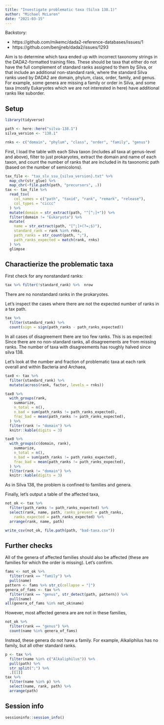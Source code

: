 ```yaml
---
title: "Investigate problematic taxa (Silva 138.1)"
author: "Michael McLaren"
date: "2021-03-15"
---
```


Backstory:

- https://github.com/mikemc/dada2-reference-databases/issues/1
- https://github.com/benjjneb/dada2/issues/1293

Aim is to determine which taxa ended up with incorrect taxonomy strings in the DADA2-formatted training files.
These should be taxa that either do not have the full complement of standard ranks assigned to them by Silva, or that include an additional non-standard rank,
where the standard Silva ranks used by DADA2 are domain, phylum, class, order, family, and genus. 
For example, some genera are missing a family or order in Silva, and some taxa (mostly Eukaryotes which we are not interested in here) have additional ranks like suborder.

## Setup

```r
library(tidyverse)

path <- here::here("silva-138.1")
silva_version <- "138.1"

rnks <- c("domain", "phylum", "class", "order", "family", "genus")
```

First, I load the table with each Silva taxon (includes all taxa at genus-level and above), filter to just prokaryotes, extract the domain and name of each taxon, and count the number of ranks that are included in its taxonomic path (based on the number of semicolons).
```r
tax_file <- "tax_slv_ssu_{silva_version}.txt" %>%
  map_chr(str_glue) %>%
  map_chr(~file.path(path, "precursors", .))
tax <- tax_file %>%
  read_tsv(
    col_names = c("path", "taxid", "rank", "remark", "release"),
    col_types = "ciccc"
  ) %>%
  mutate(domain = str_extract(path, "^[^;]+")) %>%
  filter(domain != "Eukaryota") %>%
  mutate(
    name = str_extract(path, "[^;]+(?=;$)"),
    standard_rank = rank %in% rnks,
    path_ranks = str_count(path, ";"),
    path_ranks_expected = match(rank, rnks)
  ) %>%
  glimpse
```

## Charactierize the problematic taxa

First check for any nonstandard ranks:
```r
tax %>% filter(!standard_rank) %>%  nrow
```
There are no nonstandard ranks in the prokaryotes.

Let's inspect the cases where there are not the expected number of ranks in a tax path. 
```r
tax %>%
  filter(standard_rank) %>%
  count(sign = sign(path_ranks - path_ranks_expected))
```
In all cases of disagreement there are too few ranks.
This is as expected: Since there are no non-standard ranks, all disagreements are from missing ranks.
The number of taxa with disagreements has roughly halved since silva 138.

Let's look at the number and fraction of problematic taxa at each rank overall and within Bacteria and Archaea,
```r
tax0 <- tax %>%
  filter(standard_rank) %>%
  mutate(across(rank, factor, levels = rnks))

tax0 %>%
  with_groups(rank, 
    summarize, 
    n_total = n(),
    n_bad = sum(path_ranks != path_ranks_expected),
    frac_bad = mean(path_ranks != path_ranks_expected),
  ) %>%
  filter(rank != "domain") %>%
  knitr::kable(digits = 3)

tax0 %>%
  with_groups(c(domain, rank), 
    summarize, 
    n_total = n(),
    n_bad = sum(path_ranks != path_ranks_expected),
    frac_bad = mean(path_ranks != path_ranks_expected),
  ) %>%
  filter(rank != "domain") %>%
  knitr::kable(digits = 3)
```
As in Silva 138, the problem is confined to families and genera.

Finally, let's output a table of the affected taxa,
```r
not_ok <- tax %>%
  filter(path_ranks != path_ranks_expected) %>%
  select(rank, name, path, ranks_present = path_ranks, 
    ranks_expected = path_ranks_expected) %>%
  arrange(rank, name, path)
```

```r
write_csv(not_ok, file.path(path, "bad-taxa.csv"))
```

## Further checks

All of the genera of affected families should also be affected (these are families for which the order is missing). Let's confirm.
```r
fams <- not_ok %>%
  filter(rank == "family") %>%
  pull(name)
pattern <- fams %>% str_c(collapse = "|")
genera_of_fams <- tax %>%
  filter(rank == "genus", str_detect(path, pattern)) %>%
  pull(name)
all(genera_of_fams %in% not_ok$name)
```
However, most affected genera are are not in these families,
```r
not_ok %>%
  filter(rank == "genus") %>%
  count(name %in% genera_of_fams)
```
Instead, these genera do not have a family. 
For example, Alkaliphilus has no family, but all other standard ranks.
```r
p <- tax %>% 
  filter(name %in% c("Alkaliphilus")) %>% 
  pull(path) %>%
  str_split(";") %>%
  .[[1]]
tax %>% 
  filter(name %in% p) %>%
  select(name, rank, path) %>%
  arrange(path)
```

## Session info

```r
sessioninfo::session_info()
```

